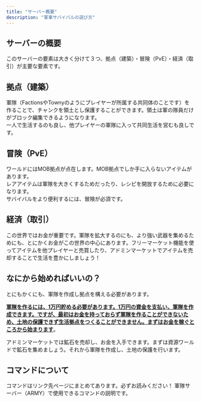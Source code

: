```yaml
---
title: "サーバー概要"
description: "軍事サバイバルの遊び方"
---
```


## サーバーの概要

このサーバーの要素は大きく分けて３つ、拠点（建築）・冒険（PvE）・経済（取引）が主要な要素です。

## 拠点（建築）

軍隊（FactionsやTownyのようにプレイヤーが所属する共同体のことです）を作ることで、チャンクを領土とし保護することができます。領土は軍の隊員だけがブロック編集できるようになります。\
一人で生活するのも良し、他プレイヤーの軍隊に入って共同生活を営むも良しです。

## 冒険（PvE）

ワールドにはMOB拠点が点在します。MOB拠点でしか手に入らないアイテムがあります。\
レアアイテムは軍隊を大きくするためだったり、レシピを開放するために必要になります。\
サバイバルをより便利するには、冒険が必須です。

## 経済（取引）

この世界ではお金が重要です。軍隊を拡大するのにも、より強い武器を集めるためにも、とにかくお金がこの世界の中心にあります。フリーマーケット機能を使ってアイテムを他プレイヤーと売買したり、アドミンマーケットでアイテムを売却することで生活を豊かにしましょう！

## なにから始めればいいの？

とにもかくにも、軍隊を作成し拠点を構える必要があります。

****<u><u>軍隊を作るには、1万円貯める必要があります。1万円の資金を支払い、軍隊を作成できます。ですが、最初はお金を持っておらず軍隊を作ることができないため、土地の保護できず生活拠点をつくることができません。まずはお金を稼ぐところから始まります</u></u>****。

アドミンマーケットでは鉱石を売却し、お金を入手できます。まずは資源ワールドで鉱石を集めましょう。それから軍隊を作成し、土地の保護を行います。

## コマンドについて

<Tip>
  コマンドはリンク先ページにまとめてあります。必ずお読みください！
</Tip>

<Card title="軍隊サーバーコマンド" icon="sparkles" href="https://docs.jdm-mc.com/servers/army/commands">
  軍隊サーバー（ARMY）で使用できるコマンドの説明です。
</Card>